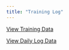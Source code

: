 ```yaml
---
title: "Training Log"
---
```


[View Training Data](https://docs.google.com/spreadsheets/d/11oJAhAphaHDnGHdknI8TrZjeIy7Aq2DqJ8lInu_XL_M/edit?usp=sharing){.data-link target="_blank"}

[View Daily Log Data](https://docs.google.com/spreadsheets/d/12Nd6dxw6wux5hFYeiei8l0OXqXG4aBpASzTdXb3rpdw/edit?usp=sharing){.data-link target="_blank"}

